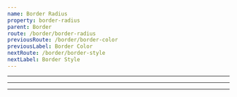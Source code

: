 ```yaml
---
name: Border Radius
property: border-radius
parent: Border
route: /border/border-radius
previousRoute: /border/border-color
previousLabel: Border Color
nextRoute: /border/border-style
nextLabel: Border Style
---
```


<UtilityInfo
  label="All Sides"
  pattern="rounded{-size?}"
  themeProperty="borderRadius"
/>

---

<Grid minWidth="128px">
  <InfoBox caption="None" pattern="rounded-none">
    <Box className="h-8 px-2 bg-gray-300 border-4 border-gray-400 rounded-none" />
  </InfoBox>
  <InfoBox caption="Small" pattern="rounded-sm">
    <Box className="h-8 px-2 bg-gray-300 border-4 border-gray-400 rounded-sm" />
  </InfoBox>
  <InfoBox caption="Default" pattern="rounded">
    <Box className="h-8 px-2 bg-gray-300 border-4 border-gray-400 rounded" />
  </InfoBox>
  <InfoBox caption="Large" pattern="rounded-lg">
    <Box className="h-8 px-2 bg-gray-300 border-4 border-gray-400 rounded-lg" />
  </InfoBox>
  <InfoBox caption="Full" pattern="rounded-full">
    <Box className="h-8 px-2 bg-gray-300 border-4 border-gray-400 rounded-full" />
  </InfoBox>
</Grid>

<UtilityInfo label="Separate Sides" pattern="rounded-{t|r|b|l}{-size?}" />

---

<Grid minWidth="128px">
  <InfoBox caption="Top" pattern="rounded-t">
    <Box className="h-8 px-2 bg-gray-300 border-4 border-gray-400 rounded-t" />
  </InfoBox>
  <InfoBox caption="Right" pattern="rounded-r">
    <Box className="h-8 px-2 bg-gray-300 border-4 border-gray-400 rounded-r" />
  </InfoBox>
  <InfoBox caption="Bottom" pattern="rounded-b">
    <Box className="h-8 px-2 bg-gray-300 border-4 border-gray-400 rounded-b" />
  </InfoBox>
  <InfoBox caption="Left" pattern="rounded-l">
    <Box className="h-8 px-2 bg-gray-300 border-4 border-gray-400 rounded-l" />
  </InfoBox>
</Grid>

<UtilityInfo label="Separate Corners" pattern="rounded-{tl|tr|br|bl}{-size?}" />

---

<Grid minWidth="128px">
  <InfoBox caption="Top Left" pattern="rounded-tl">
    <Box className="h-8 px-2 bg-gray-300 border-4 border-gray-400 rounded-tl" />
  </InfoBox>
  <InfoBox caption="Top Right" pattern="rounded-tr">
    <Box className="h-8 px-2 bg-gray-300 border-4 border-gray-400 rounded-tr" />
  </InfoBox>
  <InfoBox caption="Bottom Right" pattern="rounded-br">
    <Box className="h-8 px-2 bg-gray-300 border-4 border-gray-400 rounded-br" />
  </InfoBox>
  <InfoBox caption="Bottom Left" pattern="rounded-bl">
    <Box className="h-8 px-2 bg-gray-300 border-4 border-gray-400 rounded-bl" />
  </InfoBox>
</Grid>
